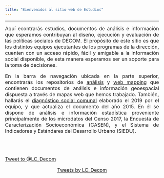 ```yaml
---
title: "Bienvenidos al sitio web de Estudios"
---
```


---

<p align="justify"><font size=3>Aquí econtrarás estudios, documentos de análisis e información que esperamos contribuyan al diseño, ejecución y evaluación de las políticas sociales de DECOM. El propósito de este sitio es que los distintos equipos ejecutantes de los programas de la dirección, cuenten con un acceso rápido, fácil y amigable a la información social disponible, de esta manera esperamos ser un soporte para la toma de decisiones.</p>

<p align="justify"><font size=3>En la barra de navegación ubicada en la parte superior, encontrarás los repositorios de <a href="https://estudiosdecom.github.io/EstudiosDecom.git.io/doc_analisis.html"> análisis</a> y <a href="https://estudiosdecom.github.io/EstudiosDecom.git.io/maps.html"> web mapping</a> que contienen documentos de análisis e información geoespacial dispuesta a través de mapas web que hemos trabajado. También, hallarás el <a href="https://estudiosdecom.github.io/EstudiosDecom.git.io/diagnostico.html"> diagnóstico social comunal</a> elaborado el 2019 por el equipo, y que actualiza el documento del año 2015. En él se dispone de análisis e información estadística proveniente principalmente de los microdatos del Censo 2017, la Encuesta de Caracterización Socioeconómica (CASEN), y el Sistema de Indicadores y Estándares del Desarrollo Urbano (SIEDU).</p> 

<br>
</br>
<p align="left">
<a href="https://twitter.com/intent/tweet?screen_name=LC_Decom&ref_src=twsrc%5Etfw" class="twitter-mention-button" data-show-count="false">Tweet to @LC_Decom</a><script async src="https://platform.twitter.com/widgets.js" charset="utf-8"></script></p>
<p align="center">
<a class="twitter-timeline" data-width="600" data-height="550" href="https://twitter.com/LC_Decom?ref_src=twsrc%5Etfw">Tweets by LC_Decom</a> <script async src="https://platform.twitter.com/widgets.js" charset="utf-8"></script></p>









